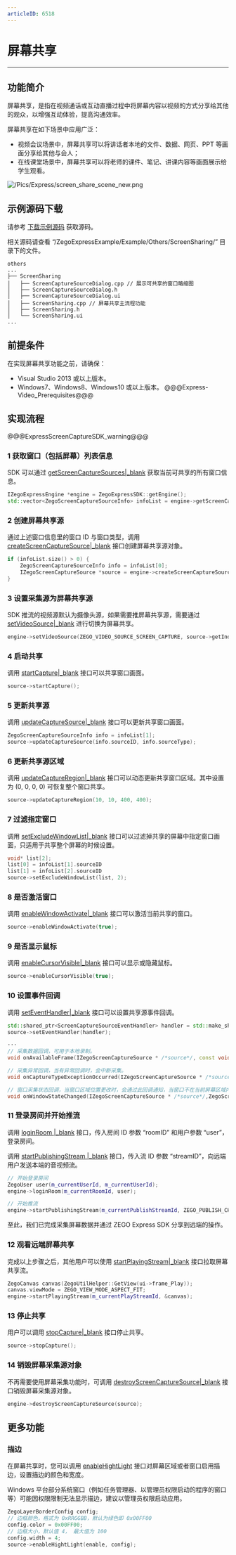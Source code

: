 ```yaml
---
articleID: 6518
---
```

# 屏幕共享

- - -
  
## 功能简介

屏幕共享，是指在视频通话或互动直播过程中将屏幕内容以视频的方式分享给其他的观众，以增强互动体验，提高沟通效率。

屏幕共享在如下场景中应用广泛：

- 视频会议场景中，屏幕共享可以将讲话者本地的文件、数据、网页、PPT 等画面分享给其他与会人；
- 在线课堂场景中，屏幕共享可以将老师的课件、笔记、讲课内容等画面展示给学生观看。

![/Pics/Express/screen_share_scene_new.png](http://doc.oa.zego.im/Pics/Express/screen_share_scene_new.png)

## 示例源码下载

请参考 [下载示例源码](!DownloadDemo/DownloadDemo) 获取源码。

相关源码请查看 “/ZegoExpressExample/Example/Others/ScreenSharing/” 目录下的文件。

```
others
...
├── ScreenSharing
│   ├── ScreenCaptureSourceDialog.cpp // 展示可共享的窗口略缩图
│   ├── ScreenCaptureSourceDialog.h
│   ├── ScreenCaptureSourceDialog.ui
│   ├── ScreenSharing.cpp // 屏幕共享主流程功能
│   ├── ScreenSharing.h
│   └── ScreenSharing.ui
...
```

## 前提条件

在实现屏幕共享功能之前，请确保：
- Visual Studio 2013 或以上版本。
- Windows7、Windows8、Windows10 或以上版本。
@@@Express-Video_Prerequisites@@@


## 实现流程

@@@ExpressScreenCaptureSDK_warning@@@

### 1 获取窗口（包括屏幕）列表信息

SDK 可以通过 [getScreenCaptureSources\|_blank](@getScreenCaptureSources) 获取当前可共享的所有窗口信息。

```c++
IZegoExpressEngine *engine = ZegoExpressSDK::getEngine();
std::vector<ZegoScreenCaptureSourceInfo> infoList = engine->getScreenCaptureSources(400, 400, 100, 100);
```

### 2 创建屏幕共享源

通过上述窗口信息里的窗口 ID 与窗口类型，调用 [createScreenCaptureSource\|_blank](@createScreenCaptureSource) 接口创建屏幕共享源对象。

```c++
if (infoList.size() > 0) {
    ZegoScreenCaptureSourceInfo info = infoList[0];
    IZegoScreenCaptureSource *source = engine->createScreenCaptureSource(info.sourceID, info.sourceType);
}
```

### 3 设置采集源为屏幕共享源

SDK 推流的视频源默认为摄像头源，如果需要推屏幕共享源，需要通过 [setVideoSource\|_blank](@setVideoSource) 进行切换为屏幕共享。

```c++
engine->setVideoSource(ZEGO_VIDEO_SOURCE_SCREEN_CAPTURE, source->getIndex(), ZEGO_PUBLISH_CHANNEL_MAIN);

```

### 4 启动共享

调用 [startCapture\|_blank](@startCapture) 接口可以共享窗口画面。

```c++
source->startCapture();
```

### 5 更新共享源

调用 [updateCaptureSource\|_blank](@updateCaptureSource) 接口可以更新共享窗口画面。

```c++
ZegoScreenCaptureSourceInfo info = infoList[1];
source->updateCaptureSource(info.sourceID, info.sourceType);
```

### 6 更新共享源区域

调用 [updateCaptureRegion\|_blank](@updateCaptureRegion) 接口可以动态更新共享窗口区域。其中设置为 (0, 0, 0, 0) 可恢复整个窗口共享。


```c++
source->updateCaptureRegion(10, 10, 400, 400);
```

### 7 过滤指定窗口

调用 [setExcludeWindowList\|_blank](@setExcludeWindowList) 接口可以过滤掉共享的屏幕中指定窗口画面，只适用于共享整个屏幕的时候设置。

```c++
void* list[2];
list[0] = infoList[1].sourceID
list[1] = infoList[2].sourceID
source->setExcludeWindowList(list, 2);
```

### 8 是否激活窗口

调用 [enableWindowActivate\|_blank](@enableWindowActivate) 接口可以激活当前共享的窗口。

```c++
source->enableWindowActivate(true);
```

### 9 是否显示鼠标

调用 [enableCursorVisible\|_blank](@enableCursorVisible) 接口可以显示或隐藏鼠标。

```c++
source->enableCursorVisible(true);
```

<a id="callback"></a>

### 10 设置事件回调

调用 [setEventHandler\|_blank](@setEventHandler-IZegoScreenCaptureSource) 接口可以设置共享源事件回调。

```c++
std::shared_ptr<ScreenCaptureSourceEventHandler> handler = std::make_shared<ScreenCaptureSourceEventHandler>(this);
source->setEventHandler(handler);

···
// 采集数据回调，可用于本地录制。
void onAvailableFrame(IZegoScreenCaptureSource * /*source*/, const void * /*data*/,unsigned int /*dataLength*/, ZegoVideoFrameParam /*param*/) override;

// 采集异常回调，当有异常回调时，会中断采集。
void onCaptureTypeExceptionOccurred(IZegoScreenCaptureSource * /*source*/, ZegoScreenCaptureSourceType /*sourceType*/, ZegoScreenCaptureSourceExceptionType /*exceptionType*/) override;

// 窗口采集状态回调，当窗口区域位置更改时，会通过此回调通知，当窗口不在当前屏幕区域内时，会停止采集。
void onWindowStateChanged(IZegoScreenCaptureSource * /*source*/,ZegoScreenCaptureWindowState /*windowState*/,ZegoRect /*windowRect*/) override;
```

### 11 登录房间并开始推流

调用 [loginRoom \|_blank](@loginRoom) 接口，传入房间 ID 参数 “roomID” 和用户参数 “user”，登录房间。

调用 [startPublishingStream \|_blank](@startPublishingStream) 接口，传入流 ID 参数 “streamID”，向远端用户发送本端的音视频流。


```c++
// 开始登录房间
ZegoUser user(m_currentUserId, m_currentUserId);
engine->loginRoom(m_currentRoomId, user);

// 开始推流
engine->startPublishingStream(m_currentPublishStreamId, ZEGO_PUBLISH_CHANNEL_MAIN);
```

至此，我们已完成采集屏幕数据并通过 ZEGO Express SDK 分享到远端的操作。

### 12 观看远端屏幕共享

完成以上步骤之后，其他用户可以使用 [startPlayingStream\|_blank](@startPlayingStream) 接口拉取屏幕共享流。

```c++
ZegoCanvas canvas(ZegoUtilHelper::GetView(ui->frame_Play));
canvas.viewMode = ZEGO_VIEW_MODE_ASPECT_FIT;
engine->startPlayingStream(m_currentPlayStreamId, &canvas);
```

### 13 停止共享

用户可以调用 [stopCapture\|_blank](@stopCapture) 接口停止共享。

```c++
source->stopCapture();
```

### 14 销毁屏幕采集源对象

不再需要使用屏幕采集功能时，可调用 [destroyScreenCaptureSource\|_blank](@destroyScreenCaptureSource) 接口销毁屏幕采集源对象。

```c++
engine->destroyScreenCaptureSource(source);
```

## 更多功能

### 描边

在屏幕共享时，您可以调用 [enableHightLight](@enableHightLight) 接口对屏幕区域或者窗口启用描边，设置描边的颜色和宽度。

<div class="mk-warning">
Windows 平台部分系统窗口（例如任务管理器、以管理员权限启动的程序的窗口等）可能因权限限制无法显示描边，建议以管理员权限启动应用。
</div>

```c++
ZegoLayerBorderConfig config;
// 边框颜色，格式为 0xRRGGBB，默认为绿色即 0x00FF00
config.color = 0x00FF00;
// 边框大小，默认值 4， 最大值为 100
config.width = 4;
source->enableHightLight(enable, config);
```
